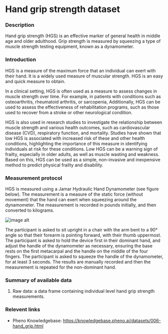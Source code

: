 # Hand grip strength dataset

### Description
Hand grip strength (HGS) is an effective marker of general health in middle age and older adulthood. Grip strength is measured by squeezing a type of muscle strength testing equipment, known as a dynamometer.

### Introduction
HGS is a measure of the maximum force that an individual can exert with their hand. It is a widely used measure of muscular strength. HGS is an easy and quick measure to obtain.

In a clinical setting, HGS is often used as a measure to assess changes in muscle strength over time. For example, in patients with conditions such as osteoarthritis, rheumatoid arthritis, or sarcopenia, Additionally, HGS can be used to assess the effectiveness of rehabilitation programs, such as those used to recover from a stroke or other neurological condition.

HGS is also used in research studies to investigate the relationship between muscle strength and various health outcomes, such as cardiovascular disease (CVD), respiratory function, and mortality. Studies have shown that low HGS is associated with increased risk of these and other health conditions, highlighting the importance of this measure in identifying individuals at risk for these conditions. Low HGS can be a warning sign of frailty, especially in older adults, as well as muscle wasting and weakness. Based on this, HGS can be used as a simple, non-invasive and inexpensive method to predict physical frailty and disability.

### Measurement protocol
HGS is measured using a Jamar Hydraulic Hand Dynamometer (see figure below). The measurement is a measure of the static force (without movement) that the hand can exert when squeezing around the dynamometer. The measurement is recorded in pounds initially, and then converted to kilograms.

![image alt](/md/folders/6/grip_strength_info.png)

The participant is asked to sit upright in a chair with the arm bent to a 90° angle so that their forearm is pointing forward, with their thumb uppermost. The participant is asked to hold the device first in their dominant hand, and adjust the handle of the dynamometer as necessary, ensuring the base rests on the first metacarpal and the handle on the middle of the four fingers. The participant is asked to squeeze the handle of the dynamometer, for at least 3 seconds. The results are manually recorded and then the measurement is repeated for the non-dominant hand.

### Summary of available data
1. Raw data: a data frame containing individual level hand grip strength measurements.

### Relevent links
* Pheno Knowledgebase: https://knowledgebase.pheno.ai/datasets/006-hand_grip.html


